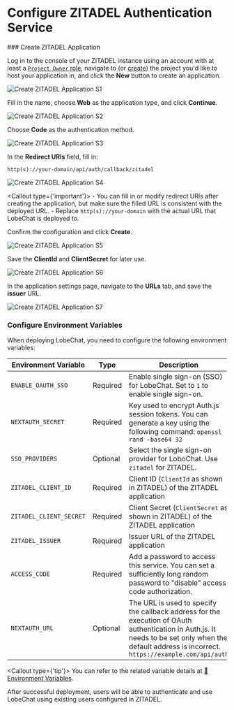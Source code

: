 # Configure ZITADEL Authentication Service

<Steps>
  ### Create ZITADEL Application

  Log in to the console of your ZITADEL instance using an account with at least a [`Project Owner` role](https://zitadel.com/docs/guides/manage/console/managers#roles), navigate to (or [create](https://zitadel.com/docs/guides/manage/console/projects#create-a-project)) the project you'd like to host your application in, and click the **New** button to create an application.

  <Image alt="Create ZITADEL Application S1" inStep src="https://github.com/lobehub/lobe-chat/assets/8692892/b05473ad-04a6-4ebc-9810-116c778d4448" />

  Fill in the name, choose **Web** as the application type, and click **Continue**.

  <Image alt="Create ZITADEL Application S2" inStep src="https://github.com/lobehub/lobe-chat/assets/8692892/5a0e6c58-9e6f-4ffb-8af2-32e48cfb45b0" />

  Choose **Code** as the authentication method.

  <Image alt="Create ZITADEL Application S3" inStep src="https://github.com/lobehub/lobe-chat/assets/8692892/14ecaa12-74a1-4e2f-b171-9d9ac09d3d63" />

  In the **Redirect URIs** field, fill in:

  ```
  http(s)://your-domain/api/auth/callback/zitadel
  ```

  <Image alt="Create ZITADEL Application S4" inStep src="https://github.com/lobehub/lobe-chat/assets/8692892/4ff3c3a0-9ca0-45ff-8f3a-219f4445098b" />

  <Callout type={'important'}>
    - You can fill in or modify redirect URIs after creating the application, but make sure the filled URL is consistent with the deployed URL.
    - Replace `http(s)://your-domain` with the actual URL that LobeChat is deployed to.
  </Callout>

  Confirm the configuration and click **Create**.

  <Image alt="Create ZITADEL Application S5" inStep src="https://github.com/lobehub/lobe-chat/assets/8692892/bee24764-aa42-47d9-ad43-bcb8e7b35bc3" />

  Save the **ClientId** and **ClientSecret** for later use.

  <Image alt="Create ZITADEL Application S6" inStep src="https://github.com/lobehub/lobe-chat/assets/8692892/407b4eed-7f21-4aa6-b68f-9bae2faf09d0" />

  In the application settings page, navigate to the **URLs** tab, and save the **issuer** URL.

  <Image alt="Create ZITADEL Application S7" inStep src="https://github.com/lobehub/lobe-chat/assets/8692892/d12a2661-7b98-484f-8f3d-07e84d42ae08" />

  ### Configure Environment Variables

  When deploying LobeChat, you need to configure the following environment variables:

  | Environment Variable    | Type     | Description                                                                                                                                                                                         |
  | ----------------------- | -------- | --------------------------------------------------------------------------------------------------------------------------------------------------------------------------------------------------- |
  | `ENABLE_OAUTH_SSO`      | Required | Enable single sign-on (SSO) for LobeChat. Set to `1` to enable single sign-on.                                                                                                                      |
  | `NEXTAUTH_SECRET`       | Required | Key used to encrypt Auth.js session tokens. You can generate a key using the following command: `openssl rand -base64 32`                                                                           |
  | `SSO_PROVIDERS`         | Optional | Select the single sign-on provider for LoboChat. Use `zitadel` for ZITADEL.                                                                                                                         |
  | `ZITADEL_CLIENT_ID`     | Required | Client ID (`ClientId` as shown in ZITADEL) of the ZITADEL application                                                                                                                               |
  | `ZITADEL_CLIENT_SECRET` | Required | Client Secret (`ClientSecret` as shown in ZITADEL) of the ZITADEL application                                                                                                                       |
  | `ZITADEL_ISSUER`        | Required | Issuer URL of the ZITADEL application                                                                                                                                                               |
  | `ACCESS_CODE`           | Required | Add a password to access this service. You can set a sufficiently long random password to "disable" access code authorization.                                                                      |
  | `NEXTAUTH_URL`          | Optional | The URL is used to specify the callback address for the execution of OAuth authentication in Auth.js. It needs to be set only when the default address is incorrect. `https://example.com/api/auth` |

  <Callout type={'tip'}>
    You can refer to the related variable details at [📘Environment Variables](/en/self-hosting/environment-variables/auth#zitadel).
  </Callout>
</Steps>

<Callout>
  After successful deployment, users will be able to authenticate and use LobeChat using existing users configured in ZITADEL.
</Callout>
